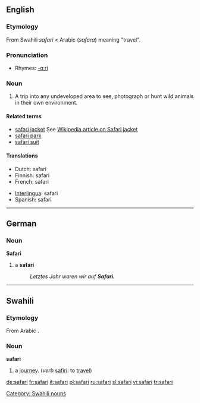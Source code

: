 ==English==

===Etymology===
From Swahili ''safari'' < Arabic {{ARchar|[[سفر]]}} (''safara'') meaning "travel".

===Pronunciation===
*Rhymes: [[Rhymes:English:-ɑːri|-ɑːri]]

===Noun===
{{en-noun}}

# A trip into any undeveloped area to see, photograph or hunt wild animals in their own environment.

====Related terms====
*[[safari jacket]] See [[:w:Safari_jacket|Wikipedia article on Safari jacket]]
*[[safari park]]
*[[safari suit]]

====Translations====
{{top}}
*Dutch: safari
*Finnish: safari
*French: safari {{m}}
{{mid}}
*[[Interlingua]]: safari
*Spanish: safari
{{bottom}}

----

==German==
===Noun===
'''Safari''' {{f}}
# a '''safari'''
#:''Letztes Jahr waren wir auf '''Safari'''.''

----

==Swahili==
===Etymology===
From Arabic {{ARchar|[[سفر]]}}.
===Noun===
'''safari'''

# a [[journey]]. (''verb'' [[safiri]]: to [[travel]])

[[Category: Swahili nouns]]

[[de:safari]]
[[fr:safari]]
[[it:safari]]
[[pl:safari]]
[[ru:safari]]
[[sl:safari]]
[[vi:safari]]
[[tr:safari]]